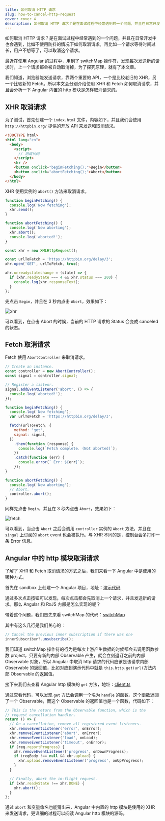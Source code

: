 ```yaml
---
title: 如何取消 HTTP 请求
slug: how-to-cancel-http-request
cover: cover_4
description: 如何取消 HTTP 请求？是在面试过程中经常遇到的一个问题，并且在日常开发中也会遇到，比如不使用防抖的情况下如何取消请求，再比如一个请求等待时间过长，用户不想等了，可以取消这个请求。
---
```


如何取消 HTTP 请求？是在面试过程中经常遇到的一个问题，并且在日常开发中也会遇到，比如不使用防抖的情况下如何取消请求，再比如一个请求等待时间过长，用户不想等了，可以取消这个请求。

最近在使用 Angular 的过程中，用到了 switchMap 操作符，发现每次发送新的请求时，上一个请求都会被自动取消掉，为了探究原理，就有了本文章。

我们知道，浏览器能发送请求，靠两个重要的 API，一个是比较老旧的 XHR，另一个比较新的 Fetch。所以本文会分别介绍使用 XHR 和 Fetch 如何取消请求，并且会分析一下 Angular 内置的 http 模块是怎样取消请求的。

## XHR 取消请求

为了测试，首先创建一个 `index.html` 文件，内容如下，并且我们会使用 `http://httpbin.org/` 提供的开放 API 来发送和取消请求。

```html
<!DOCTYPE html>
<html lang="en">
  <body>
    <script>
      // 测试代码
    </script>
    <hr />
    <button onclick="beginFetching();">Begin</button>
    <button onclick="abortFetching();">Abort</button>
  </body>
</html>
```

XHR 使用实例的 `abort()` 方法来取消请求。

```js
function beginFetching() {
  console.log('Now fetching');
  xhr.send();
}

function abortFetching() {
  console.log('Now aborting');
  xhr.abort();
  console.log('aborted!');
}

const xhr = new XMLHttpRequest();

const urlToFetch = 'https://httpbin.org/delay/3';
xhr.open('GET', urlToFetch, true);

xhr.onreadystatechange = (state) => {
  if (xhr.readyState === 4 && xhr.status === 200) {
    console.log(xhr.responseText);
  }
};
```

先点击 `Begin`，并且在 3 秒内点击 `Abort`，效果如下：

![xhr](https://notes-1312649150.cos.ap-shanghai.myqcloud.com/images/48df6fb206fb49b2b79307edbf7d8f4d~tplv-k3u1fbpfcp-zoom-1.gif)

可以看到，在点击 Abort 的时候，当前的 HTTP 请求的 Status 会变成 canceled 的状态。

## Fetch 取消请求

Fetch 使用 `AbortController` 来取消请求。

```js
// Create an instance.
const controller = new AbortController();
const signal = controller.signal;

// Register a listenr.
signal.addEventListener('abort', () => {
  console.log('aborted!');
});

function beginFetching() {
  console.log('Now fetching');
  var urlToFetch = 'https://httpbin.org/delay/3';

  fetch(urlToFetch, {
    method: 'get',
    signal: signal,
  })
    .then(function (response) {
      console.log(`Fetch complete. (Not aborted)`);
    })
    .catch(function (err) {
      console.error(` Err: ${err}`);
    });
}

function abortFetching() {
  console.log('Now aborting');
  // Abort.
  controller.abort();
}
```

同样先点击 `Begin`，并且在 3 秒内点击 `Abort`，效果如下：

![fetch](https://notes-1312649150.cos.ap-shanghai.myqcloud.com/images/61290e384779497ca68938f82eb26324~tplv-k3u1fbpfcp-zoom-1.gif)

可以看到，当点击 `Abort` 之后会调用 `controller` 实例的 `Abort` 方法，并且在 `singal` 上订阅的 `abort` event 也会被执行。与 XHR 不同的是，控制台会多打印一条 Error 信息。

## Angular 中的 http 模块取消请求

了解了 XHR 和 Fetch 取消请求的方式之后，我们来看一下 Angular 中是使用的哪种方式。

首先在 sandbox 上创建一个 Angular 项目，地址：[演示代码](https://codesandbox.io/s/how-angular-cancel-http-request-qdx43?file=/src/app/app.component.ts)

通过多次点击按钮可以发现，每次点击都会先取消上一个请求，并且发送新的请求。那么 Angular 和 RxJS 内部是怎么实现的呢？

带着这个问题，我们首先来看 switchMap 的代码：[switchMap](https://github1s.com/ReactiveX/rxjs/blob/master/src/internal/operators/switchMap.ts)

其中有这么几行是我们关心的：

```js
// Cancel the previous inner subscription if there was one
innerSubscriber?.unsubscribe();
```

我们知道 switchMap 操作符的行为是每次上游产生数据的时候都会去调用函数参数 project，只要有新的内部 Observable 产生，就会立刻退订之前的内部 Observable 对象，所以 Angular 中取消 http 请求的代码应该是该请求内部 Observable 的返回值，比如对应到演示代码中就是 `this.http.get(url)`方法内部 Observable 的返回值。

接下来我们去查看 Angular http 模块的 `get` 方法，地址：[client.ts](https://github1s.com/angular/angular/blob/HEAD/packages/common/http/src/client.ts)

通过查看代码，可以发现 `get` 方法会调用一个名为 `handle` 的函数，这个函数返回了一个 Observable，而这个 Observable 的返回值也是一个函数，代码如下：

```js
// This is the return from the Observable function, which is the
// request cancellation handler.
return () => {
  // On a cancellation, remove all registered event listeners.
  xhr.removeEventListener('error', onError);
  xhr.removeEventListener('abort', onError);
  xhr.removeEventListener('load', onLoad);
  xhr.removeEventListener('timeout', onError);
  if (req.reportProgress) {
    xhr.removeEventListener('progress', onDownProgress);
    if (reqBody !== null && xhr.upload) {
      xhr.upload.removeEventListener('progress', onUpProgress);
    }
  }

  // Finally, abort the in-flight request.
  if (xhr.readyState !== xhr.DONE) {
    xhr.abort();
  }
};
```

通过 `abort` 和变量命名也能猜出来，Angular 中内置的 http 模块是使用的 XHR 来发送请求，更详细的过程可以阅读 Angular http 模块的源码。
